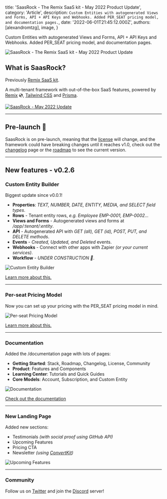 
  title: 'SaasRock - The Remix SaaS kit - May 2022 Product Update',
  category: 'Article',
  description: `Custom Entities with autogenerated Views and Forms, API + API Keys and Webhooks. Added PER_SEAT pricing model, and documentation pages.`,
  date: '2022-06-01T21:45:12.000Z',
  authors: [alexandromtzg],
  image,
}

Custom Entities with autogenerated Views and Forms, API + API Keys and Webhooks. Added PER_SEAT pricing model, and documentation pages.

<img
  src={image}
  class="shadow-2xl border border-gray-100 rounded-lg"
  alt="SaasRock - The Remix SaaS kit - May 2022 Product Update"
/>

<!--more-->

## What is SaasRock?

Previously [Remix SaaS kit](https://alexandromg.gumroad.com/l/Remix-SaaS-Boilerplate).

A multi-tenant framework with out-of-the-box SaaS features, powered by [Remix](https://remix.run/) 💿, [Tailwind CSS](https://tailwindcss.com/) and [Prisma](https://www.prisma.io/).

[![SaasRock - May 2022 Update](https://cdn.loom.com/sessions/thumbnails/ff7f1a73108340c293c1469b87568d4f-1654045286098-with-play.gif)](https://www.loom.com/share/ff7f1a73108340c293c1469b87568d4f)

---

## Pre-launch 🚀

SaasRock is on pre-launch, meaning that the [license](https://saasrock.com/docs/license) will change, and the framework could have breaking changes until it reaches v1.0, check out the [changelog](https://saasrock.com/changelog) page or the [roadmap](https://saasrock.com/docs/roadmap) to see the current version.

---

## New features - v0.2.6

### Custom Entity Builder

Biggest update since v0.0.1!

- **Properties**: _TEXT, NUMBER, DATE, ENTITY, MEDIA, and SELECT field types_.
- **Rows** - Tenant entity rows, _e.g. Employee EMP-0001, EMP-0002..._
- **Views and Forms** - Autogenerated views and forms at _/app/:tenant/:entity_.
- **API** - Autogenerated API with _GET (all), GET (id), POST, PUT, and DELETE methods_.
- **Events** - _Created, Updated, and Deleted_ events.
- **Webhooks** - Connect with other apps with Zapier _(or your current services)_.
- **Workflow** - _UNDER CONSTRUCTION 🚧_.

![Custom Entity Builder](https://yahooder.sirv.com/saasrock/blog/may-2022-update/entity-builder.png)

[Learn more about this.](https://saasrock.com/docs/features/entity-builder)

---

### Per-seat Pricing Model

Now you can set up your pricing with the PER_SEAT pricing model in mind.

![Per-seat Pricing Model](https://yahooder.sirv.com/saasrock/blog/may-2022-update/per-seat-pricing-model.png)

[Learn more about this.](https://saasrock.com/docs/features/subscriptions)

---

### Documentation

Added the /documentation page with lots of pages:

- **Getting Started**: Stack, Roadmap, Changelog, License, Community
- **Product**: Features and Components
- **Learning Center**: Tutorials and Quick Guides
- **Core Models**: Account, Subscription, and Custom Entity

![Documentation](https://yahooder.sirv.com/saasrock/blog/may-2022-update/documentation.png)

[Check out the documentation](https://saasrock.com/docs)

---

### New Landing Page

Added new sections:

- Testimonials _(with social proof using GitHub API)_
- Upcoming Features
- Pricing CTA
- Newsletter _(using [ConvertKit](https://convertkit.com/))_

![Upcoming Features](https://yahooder.sirv.com/saasrock/blog/may-2022-update/upcoming-features.png)

---

### Community

Follow us on [Twitter](https://twitter.com/saas_rock) and join the [Discord](https://discord.gg/KMkjU2BFn9) server!
